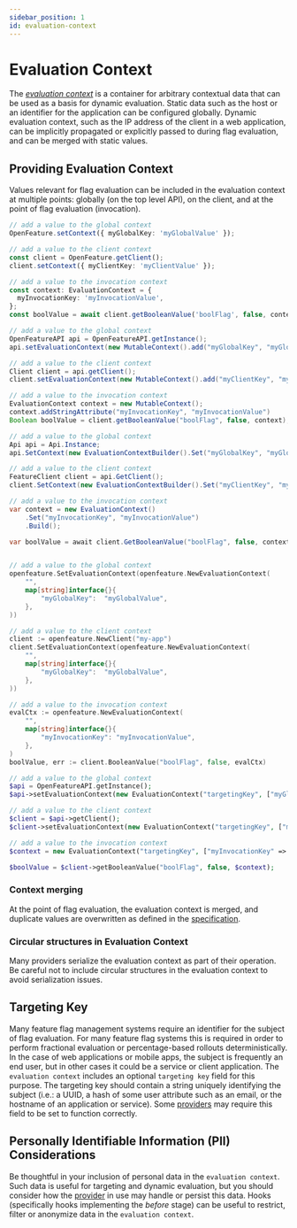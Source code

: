 ```yaml
---
sidebar_position: 1
id: evaluation-context
---
```


# Evaluation Context


The [_evaluation context_](/docs/specification/glossary#evaluation-context) is a container for arbitrary contextual data that can be used as a basis for dynamic evaluation. Static data such as the host or an identifier for the application can be configured globally. Dynamic evaluation context, such as the IP address of the client in a web application, can be implicitly propagated or explicitly passed to during flag evaluation, and can be merged with static values.

## Providing Evaluation Context

Values relevant for flag evaluation can be included in the evaluation context at multiple points: globally (on the top level API), on the client, and at the point of flag evaluation (invocation).

<Tabs groupId="code">
<TabItem value="js" label="TypeScript">

```ts
// add a value to the global context
OpenFeature.setContext({ myGlobalKey: 'myGlobalValue' });

// add a value to the client context
const client = OpenFeature.getClient();
client.setContext({ myClientKey: 'myClientValue' });

// add a value to the invocation context
const context: EvaluationContext = {
  myInvocationKey: 'myInvocationValue',
};
const boolValue = await client.getBooleanValue('boolFlag', false, context);
```

</TabItem>
<TabItem value="java" label="Java">

```java
// add a value to the global context
OpenFeatureAPI api = OpenFeatureAPI.getInstance();
api.setEvaluationContext(new MutableContext().add("myGlobalKey", "myGlobalValue"));

// add a value to the client context
Client client = api.getClient();
client.setEvaluationContext(new MutableContext().add("myClientKey", "myClientValue"));

// add a value to the invocation context
EvaluationContext context = new MutableContext();
context.addStringAttribute("myInvocationKey", "myInvocationValue")
Boolean boolValue = client.getBooleanValue("boolFlag", false, context);
```

</TabItem>
<TabItem value="csharp" label="C#">

```csharp
// add a value to the global context
Api api = Api.Instance;
api.SetContext(new EvaluationContextBuilder().Set("myGlobalKey", "myGlobalValue").Build());

// add a value to the client context
FeatureClient client = api.GetClient();
client.SetContext(new EvaluationContextBuilder().Set("myClientKey", "myClientValue").Build());

// add a value to the invocation context
var context = new EvaluationContext()
    .Set("myInvocationKey", "myInvocationValue")
    .Build();

var boolValue = await client.GetBooleanValue("boolFlag", false, context);
```

</TabItem>
<TabItem value="go" label="Go">

```go

// add a value to the global context
openfeature.SetEvaluationContext(openfeature.NewEvaluationContext(
    "",
    map[string]interface{}{
        "myGlobalKey":  "myGlobalValue",
    },
))

// add a value to the client context
client := openfeature.NewClient("my-app")
client.SetEvaluationContext(openfeature.NewEvaluationContext(
    "", 
    map[string]interface{}{
        "myGlobalKey":  "myGlobalValue",
    },
))

// add a value to the invocation context
evalCtx := openfeature.NewEvaluationContext(
    "",
    map[string]interface{}{
        "myInvocationKey": "myInvocationValue",
    },
)
boolValue, err := client.BooleanValue("boolFlag", false, evalCtx)
```

</TabItem>
<TabItem value="php" label="PHP">

```php
// add a value to the global context
$api = OpenFeatureAPI.getInstance();
$api->setEvaluationContext(new EvaluationContext("targetingKey", ["myGlobalKey" => "myGlobalValue"]));

// add a value to the client context
$client = $api->getClient();
$client->setEvaluationContext(new EvaluationContext("targetingKey", ["myClientKey" => "myClientValue"]));

// add a value to the invocation context
$context = new EvaluationContext("targetingKey", ["myInvocationKey" => "myInvocationValue"]);

$boolValue = $client->getBooleanValue("boolFlag", false, $context);
```

</TabItem>
</Tabs>

### Context merging

At the point of flag evaluation, the evaluation context is merged, and duplicate values are overwritten as defined in the [specification](/docs/specification/sections/evaluation-context#32-merging-context).

### Circular structures in Evaluation Context

Many providers serialize the evaluation context as part of their operation. Be careful not to include circular structures in the evaluation context to avoid serialization issues.

## Targeting Key

Many feature flag management systems require an identifier for the subject of flag evaluation. For many feature flag systems this is required in order to perform fractional evaluation or percentage-based rollouts deterministically. In the case of web applications or mobile apps, the subject is frequently an end user, but in other cases it could be a service or client application. The `evaluation context` includes an optional `targeting key` field for this purpose. The targeting key should contain a string uniquely identifying the subject (i.e.: a UUID, a hash of some user attribute such as an email, or the hostname of an application or service). Some [providers](/docs/reference/concepts/provider) may require this field to be set to function correctly.

## Personally Identifiable Information (PII) Considerations

Be thoughtful in your inclusion of personal data in the `evaluation context`. Such data is useful for targeting and dynamic evaluation, but you should consider how the [provider](/docs/reference/concepts/provider) in use may handle or persist this data. Hooks (specifically hooks implementing the _before_ stage) can be useful to restrict, filter or anonymize data in the `evaluation context`.
